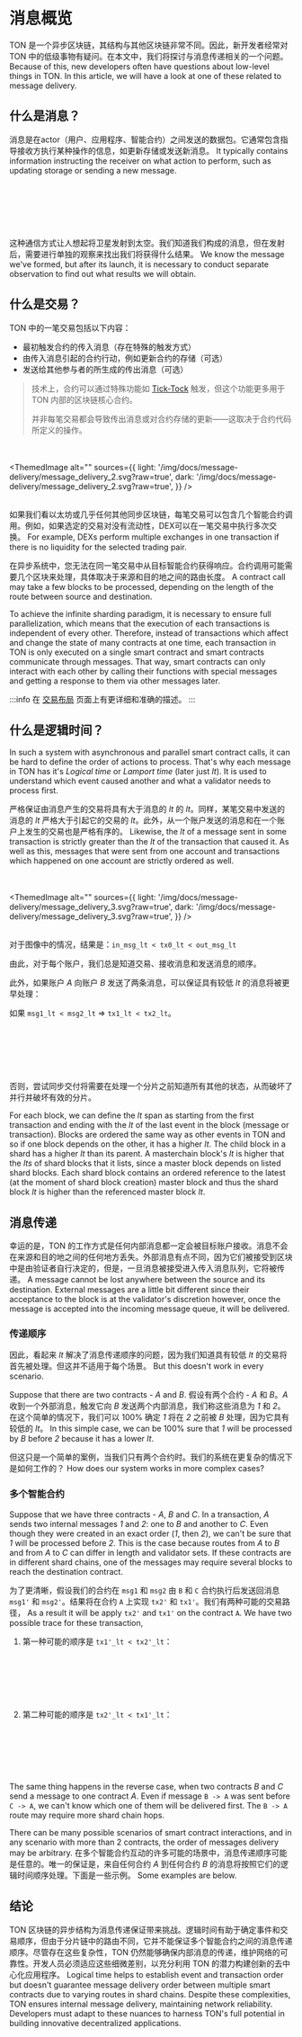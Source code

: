 
# 消息概览

TON 是一个异步区块链，其结构与其他区块链非常不同。因此，新开发者经常对 TON 中的低级事物有疑问。在本文中，我们将探讨与消息传递相关的一个问题。 Because of this, new developers often have questions about low-level things in TON. In this article, we will have a look at one of these related to message delivery.

## 什么是消息？

消息是在actor（用户、应用程序、智能合约）之间发送的数据包。它通常包含指导接收方执行某种操作的信息，如更新存储或发送新消息。 It typically contains information instructing the receiver on what action to perform, such as updating storage or sending a new message.

<br></br>
<div class="text--center">
<ThemedImage
  alt=""
  sources={{
    light: '/img/docs/message-delivery/message_delivery_1.svg?raw=true',
    dark: '/img/docs/message-delivery/message_delivery_1.svg?raw=true',
  }}
/>
</div>
<br></br>

这种通信方式让人想起将卫星发射到太空。我们知道我们构成的消息，但在发射后，需要进行单独的观察来找出我们将获得什么结果。 We know the message we've formed, but after its launch, it is necessary to conduct separate observation to find out what results we will obtain.

## 什么是交易？

TON 中的一笔交易包括以下内容：

- 最初触发合约的传入消息（存在特殊的触发方式）
- 由传入消息引起的合约行动，例如更新合约的存储（可选）
- 发送给其他参与者的所生成的传出消息（可选）

> 技术上，合约可以通过特殊功能如 [Tick-Tock](/develop/data-formats/transaction-layout#tick-tock) 触发，但这个功能更多用于 TON 内部的区块链核心合约。
>
> 并非每笔交易都会导致传出消息或对合约存储的更新——这取决于合约代码所定义的操作。

<br></br>
<ThemedImage
  alt=""
  sources={{
    light: '/img/docs/message-delivery/message_delivery_2.svg?raw=true',
    dark: '/img/docs/message-delivery/message_delivery_2.svg?raw=true',
  }}
/>
<br></br>

如果我们看以太坊或几乎任何其他同步区块链，每笔交易可以包含几个智能合约调用。例如，如果选定的交易对没有流动性，DEX可以在一笔交易中执行多次交换。 For example, DEXs perform multiple exchanges in one transaction if there is no liquidity for the selected trading pair.

在异步系统中，您无法在同一笔交易中从目标智能合约获得响应。合约调用可能需要几个区块来处理，具体取决于来源和目的地之间的路由长度。 A contract call may take a few blocks to be processed, depending on the length of the route between source and destination.

To achieve the infinite sharding paradigm, it is necessary to ensure full parallelization, which means that the execution of each transactions is independent of every other. Therefore, instead of transactions which affect and change the state of many contracts at one time, each transaction in TON is only executed on a single smart contract and smart contracts communicate through messages. That way, smart contracts can only interact with each other by calling their functions with special messages and getting a response to them via other messages later.

:::info
在 [交易布局](/develop/data-formats/transaction-layout) 页面上有更详细和准确的描述。
:::

## 什么是逻辑时间？

In such a system with asynchronous and parallel smart contract calls, it can be hard to define the order of actions to process. That's why each message in TON has it's _Logical time_ or _Lamport time_ (later just _lt_). It is used to understand which event caused another and what a validator needs to process first.

严格保证由消息产生的交易将具有大于消息的 _lt_ 的 _lt_。同样，某笔交易中发送的消息的 _lt_ 严格大于引起它的交易的 _lt_。此外，从一个账户发送的消息和在一个账户上发生的交易也是严格有序的。 Likewise, the _lt_ of a message sent in some transaction is strictly greater than the _lt_ of the transaction that caused it. As well as this, messages that were sent from one account and transactions which happened on one account are strictly ordered as well.

<br></br>
<ThemedImage
  alt=""
  sources={{
    light: '/img/docs/message-delivery/message_delivery_3.svg?raw=true',
    dark: '/img/docs/message-delivery/message_delivery_3.svg?raw=true',
  }}
/>
<br></br>

对于图像中的情况，结果是：`in_msg_lt < tx0_lt < out_msg_lt`

由此，对于每个账户，我们总是知道交易、接收消息和发送消息的顺序。

此外，如果账户 _A_ 向账户 _B_ 发送了两条消息，可以保证具有较低 _lt_ 的消息将被更早处理：

如果 `msg1_lt < msg2_lt` => `tx1_lt < tx2_lt`。

<br></br>
<div class="text--center">
<ThemedImage
  alt=""
  sources={{
    light: '/img/docs/message-delivery/message_delivery_5.svg?raw=true',
    dark: '/img/docs/message-delivery/message_delivery_5.svg?raw=true',
  }}
/>
</div>
<br></br>

否则，尝试同步交付将需要在处理一个分片之前知道所有其他的状态，从而破坏了并行并破坏有效的分片。

For each block, we can define the _lt_ span as starting from the first transaction and ending with the _lt_ of the last event in the block (message or transaction). Blocks are ordered the same way as other events in TON and so if one block depends on the other, it has a higher _lt_. The child block in a shard has a higher _lt_ than its parent. A masterchain block's _lt_ is higher that the _lts_ of shard blocks that it lists, since a master block depends on listed shard blocks. Each shard block contains an ordered reference to the latest (at the moment of shard block creation) master block and thus the shard block _lt_ is higher than the referenced master block _lt_.

## 消息传递

幸运的是，TON 的工作方式是任何内部消息都一定会被目标账户接收。消息不会在来源和目的地之间的任何地方丢失。外部消息有点不同，因为它们被接受到区块中是由验证者自行决定的，但是，一旦消息被接受进入传入消息队列，它将被传递。 A message cannot be lost anywhere between the source and its destination. External messages are a little bit different since their acceptance to the block is at the validator's discretion however, once the message is accepted into the incoming message queue, it will be delivered.

### 传递顺序

因此，看起来 _lt_ 解决了消息传递顺序的问题，因为我们知道具有较低 _lt_ 的交易将首先被处理。但这并不适用于每个场景。 But this doesn't work in every scenario.

Suppose that there are two contracts - _A_ and _B_. 假设有两个合约 - _A_ 和 _B_。_A_ 收到一个外部消息，触发它向 _B_ 发送两个内部消息，我们称这些消息为 _1_ 和 _2_。在这个简单的情况下，我们可以 100% 确定 _1_ 将在 _2_ 之前被 _B_ 处理，因为它具有较低的 _lt_。 In this simple case, we can be 100% sure that _1_ will be processed by _B_ before _2_ because it has a lower _lt_.

<ConceptImage src="/img/docs/msg-delivery-1.png" />

但这只是一个简单的案例，当我们只有两个合约时。我们的系统在更复杂的情况下是如何工作的？ How does our system works in more complex cases?

### 多个智能合约

Suppose that we have three contracts - _A_, _B_ and _C_. In a transaction, _A_ sends two internal messages _1_ and _2_: one to _B_ and another to _C_. Even though they were created in an exact order (_1_, then _2_), we can't be sure that _1_ will be processed before _2_. This is the case because routes from _A_ to _B_ and from _A_ to _C_ can differ in length and validator sets. If these contracts are in different shard chains, one of the messages may require several blocks to reach the destination contract.

为了更清晰，假设我们的合约在 `msg1` 和 `msg2` 由 `B` 和 `C` 合约执行后发送回消息 `msg1'` 和 `msg2'`。结果将在合约 `A` 上实现 `tx2'` 和 `tx1'`。我们有两种可能的交易路径， As a result it will be apply `tx2'` and `tx1'` on the contract `A`.
We have two possible trace for these transaction,

1. 第一种可能的顺序是 `tx1'_lt < tx2'_lt`：

<br></br>
<div class="text--center">
<ThemedImage
  alt=""
  sources={{
    light: '/img/docs/message-delivery/message_delivery_6.svg?raw=true',
    dark: '/img/docs/message-delivery/message_delivery_6.svg?raw=true',
  }}
/>
</div>
<br></br>

2. 第二种可能的顺序是 `tx2'_lt < tx1'_lt`：

<br></br>
<div class="text--center">
<ThemedImage
  alt=""
  sources={{
    light: '/img/docs/message-delivery/message_delivery_7.svg?raw=true',
    dark: '/img/docs/message-delivery/message_delivery_7.svg?raw=true',
  }}
/>
</div>
<br></br>

The same thing happens in the reverse case, when two contracts _B_ and _C_ send a message to one contract _A_. Even if message `B -> A` was sent before `C -> A`, we can't know which one of them will be delivered first. The `B -> A` route may require more shard chain hops.

<ConceptImage src="/img/docs/msg-delivery-3.png" />

There can be many possible scenarios of smart contract interactions, and in any scenario with more than 2 contracts, the order of messages delivery may be arbitrary. 在多个智能合约互动的许多可能的场景中，消息传递顺序可能是任意的。唯一的保证是，来自任何合约 _A_ 到任何合约 _B_ 的消息将按照它们的逻辑时间顺序处理。下面是一些示例。 Some examples are below.

<ConceptImage src="/img/docs/msg-delivery-4.png" />
<ConceptImage src="/img/docs/msg-delivery-5.png" />
<ConceptImage src="/img/docs/msg-delivery-6.png" />

## 结论

TON 区块链的异步结构为消息传递保证带来挑战。逻辑时间有助于确定事件和交易顺序，但由于分片链中的路由不同，它并不能保证多个智能合约之间的消息传递顺序。尽管存在这些复杂性，TON 仍然能够确保内部消息的传递，维护网络的可靠性。开发人员必须适应这些细微差别，以充分利用 TON 的潜力构建创新的去中心化应用程序。 Logical time helps to establish event and transaction order but doesn't guarantee message delivery order between multiple smart contracts due to varying routes in shard chains. Despite these complexities, TON ensures internal message delivery, maintaining network reliability. Developers must adapt to these nuances to harness TON's full potential in building innovative decentralized applications.
